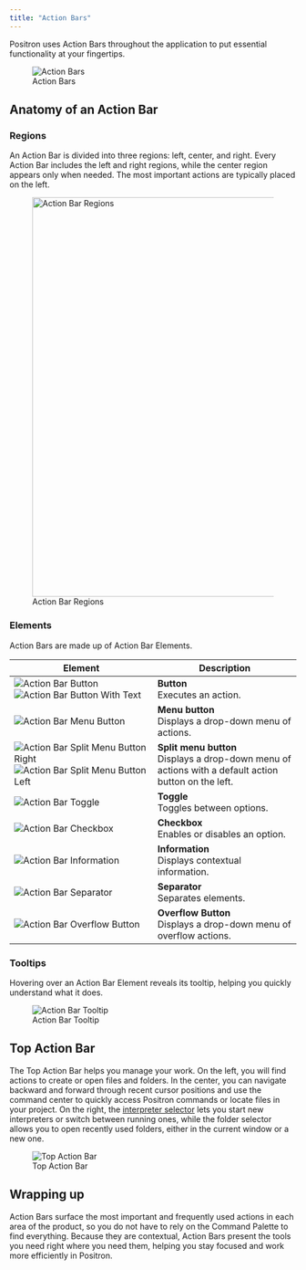 ```yaml
---
title: "Action Bars"
---
```


Positron uses Action Bars throughout the application to put essential functionality at your fingertips.

![Action Bars](images/action-bars.png)

## Anatomy of an Action Bar

### Regions

An Action Bar is divided into three regions: left, center, and right. Every Action Bar includes the left and right regions, while the center region appears only when needed. The most important actions are typically placed on the left.

![Action Bar Regions](images/action-bar-regions.png){width=700}

### Elements

Action Bars are made up of Action Bar Elements.

| Element | Description |
|------|------|
| ![Action Bar Button](images/action-bar-button.png) ![Action Bar Button With Text](images/action-bar-button-with-text.png) | **Button**<br/>Executes an action. |
| ![Action Bar Menu Button](images/action-bar-menu-button.png) | **Menu button**<br/>Displays a drop-down menu of actions. |
| ![Action Bar Split Menu Button Right](images/action-bar-split-menu-button-right.png) ![Action Bar Split Menu Button Left](images/action-bar-split-menu-button-left.png) | **Split menu button**<br/>Displays a drop-down menu of actions with a default action button on the left. |
| ![Action Bar Toggle](images/action-bar-toggle.png) | **Toggle**<br/>Toggles between options. |
| ![Action Bar Checkbox](images/action-bar-checkbox.png) | **Checkbox**<br/>Enables or disables an option. |
| ![Action Bar Information](images/action-bar-information.png) | **Information**<br/>Displays contextual information. |
| ![Action Bar Separator](images/action-bar-separator.png) | **Separator**<br/>Separates elements. |
| ![Action Bar Overflow Button](images/action-bar-overflow-button.png) | **Overflow Button**<br>Displays a drop-down menu of overflow actions. |

### Tooltips

Hovering over an Action Bar Element reveals its tooltip, helping you quickly understand what it does.

![Action Bar Tooltip](images/action-bar-tooltip.png)

## Top Action Bar

The Top Action Bar helps you manage your work. On the left, you will find actions to create or open files and folders. In the center, you can navigate backward and forward through recent cursor positions and use the command center to quickly access Positron commands or locate files in your project. On the right, the [interpreter selector](managing-interpreters.qmd) lets you start new interpreters or switch between running ones, while the folder selector allows you to open recently used folders, either in the current window or a new one.

![Top Action Bar](images/top-action-bar.png)

## Wrapping up

Action Bars surface the most important and frequently used actions in each area of the product, so you do not have to rely on the Command Palette to find everything. Because they are contextual, Action Bars present the tools you need right where you need them, helping you stay focused and work more efficiently in Positron.
